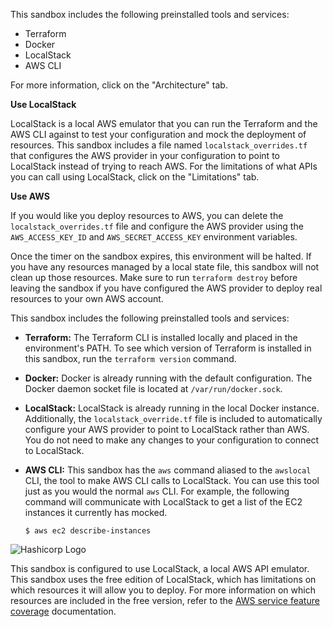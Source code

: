 <Tabs>
<Tab heading="Terraform Sandbox">

<Tabs>
<Tab heading="Overview">

This sandbox includes the following preinstalled tools and services:

- Terraform
- Docker
- LocalStack
- AWS CLI

For more information, click on the "Architecture" tab.

**Use LocalStack**

LocalStack is a local AWS emulator that you can run the Terraform and the AWS CLI against to test your configuration and mock the deployment of resources. This sandbox includes a file named `localstack_overrides.tf` that configures the AWS provider in your configuration to point to LocalStack instead of trying to reach AWS. For the limitations of what APIs you can call using LocalStack, click on the "Limitations" tab.

**Use AWS**

If you would like you deploy resources to AWS, you can delete the `localstack_overrides.tf` file and configure the AWS provider using the `AWS_ACCESS_KEY_ID` and `AWS_SECRET_ACCESS_KEY` environment variables.

<Note>
  
Once the timer on the sandbox expires, this environment will be halted. If you have any resources managed by a local state file, this sandbox will not clean up those resources. Make sure to run `terraform destroy` before leaving the sandbox if you have configured the AWS provider to deploy real resources to your own AWS account.

</Note>

</Tab>
<Tab heading="Architecture">

This sandbox includes the following preinstalled tools and services:

- **Terraform:** The Terraform CLI is installed locally and placed in the environment's PATH. To see which version of Terraform is installed in this sandbox, run the `terraform version` command.

- **Docker:** Docker is already running with the default configuration. The Docker daemon socket file is located at `/var/run/docker.sock`.

- **LocalStack:** LocalStack is already running in the local Docker instance. Additionally, the `localstack_override.tf` file is included to automatically configure your AWS provider to point to LocalStack rather than AWS. You do not need to make any changes to your configuration to connect to LocalStack.

- **AWS CLI:** This sandbox has the `aws` command aliased to the `awslocal` CLI, the tool to make AWS CLI calls to LocalStack. You can use this tool just as you would the normal `aws` CLI. For example, the following command will communicate with LocalStack to get a list of the EC2 instances it currently has mocked.

  ```shell-session
  $ aws ec2 describe-instances
  ```

</Tab>
<Tab heading="Limitations">

![Hashicorp Logo](/img/sandbox/hashicorp.png)

This sandbox is configured to use LocalStack, a local AWS API emulator. This sandbox uses the free edition of LocalStack, which has limitations on which resources it will allow you to deploy. For more information on which resources are included in the free version, refer to the [AWS service feature coverage](https://docs.localstack.cloud/user-guide/aws/feature-coverage/) documentation.

</Tab>
</Tabs>

</Tab>
</Tabs>